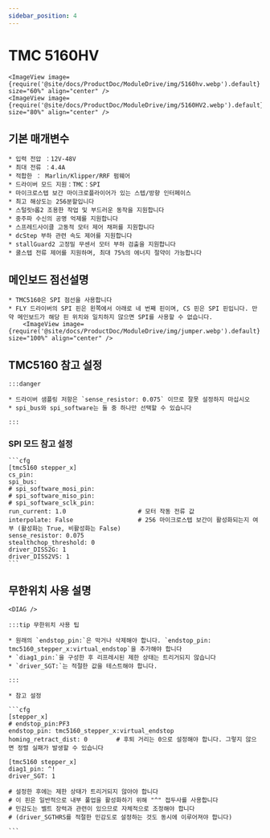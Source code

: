 ```yaml
---
sidebar_position: 4
---
```



# TMC 5160HV

    <ImageView image={require('@site/docs/ProductDoc/ModuleDrive/img/5160hv.webp').default} size="60%" align="center" />
    <ImageView image={require('@site/docs/ProductDoc/ModuleDrive/img/5160HV2.webp').default} size="80%" align="center" />



## 기본 매개변수

    * 입력 전압 ：12V-48V
    * 최대 전류 ：4.4A
    * 적합한 ： Marlin/Klipper/RRF 펌웨어
    * 드라이버 모드 지원：TMC：SPI
    * 마이크로스텝 보간 마이크로플라이어가 있는 스텝/방향 인터페이스
    * 최고 해상도는 256분할입니다
    * 스털릿চ롭2 조용한 작업 및 부드러운 동작을 지원합니다
    * 중주파 수신의 공명 억제를 지원합니다
    * 스프레드사이클 고동적 모터 제어 채퍼를 지원합니다
    * dcStep 부하 관련 속도 제어를 지원합니다
    * stallGuard2 고정밀 무센서 모터 부하 검출을 지원합니다
    * 쿨스텝 전류 제어를 지원하며, 최대 75%의 에너지 절약이 가능합니다

## 메인보드 점선설명

    * TMC5160은 SPI 점선을 사용합니다
    * FLY 드라이버의 SPI 핀은 왼쪽에서 아래로 네 번째 핀이며, CS 핀은 SPI 핀입니다. 만약 메인보드가 해당 핀 위치와 일치하지 않으면 SPI를 사용할 수 없습니다.
        <ImageView image={require('@site/docs/ProductDoc/ModuleDrive/img/jumper.webp').default} size="100%" align="center" />


## TMC5160 참고 설정

    :::danger

    * 드라이버 샘플링 저항은 `sense_resistor: 0.075` 이므로 잘못 설정하지 마십시오
    * spi_bus와 spi_software는 둘 중 하나만 선택할 수 있습니다
    
    :::

### SPI 모드 참고 설정

    ```cfg
    [tmc5160 stepper_x]
    cs_pin:
    spi_bus:
    # spi_software_mosi_pin:
    # spi_software_miso_pin:
    # spi_software_sclk_pin: 
    run_current: 1.0                    # 모터 작동 전류 값
    interpolate: False                  # 256 마이크로스텝 보간이 활성화되는지 여부 (활성화는 True, 비활성화는 False)
    sense_resistor: 0.075
    stealthchop_threshold: 0
    driver_DISS2G: 1
    driver_DISS2VS: 1
    ```

## 무한위치 사용 설명

    <DIAG />

    :::tip 무한위치 사용 팁

    * 원래의 `endstop_pin:`은 막거나 삭제해야 합니다. `endstop_pin: tmc5160_stepper_x:virtual_endstop`을 추가해야 합니다
    * `diag1_pin:`을 구성한 후 리프레시된 제한 상태는 트리거되지 않습니다
    * `driver_SGT:`는 적절한 값을 테스트해야 합니다.

    :::

    * 참고 설정

    ```cfg
    [stepper_x]
    # endstop_pin:PF3
    endstop_pin: tmc5160_stepper_x:virtual_endstop
    homing_retract_dist: 0        # 후퇴 거리는 0으로 설정해야 합니다. 그렇지 않으면 정렬 실패가 발생할 수 있습니다

    [tmc5160 stepper_x]
    diag1_pin: ^!
    driver_SGT: 1

    # 설정한 후에는 제한 상태가 트리거되지 않아야 합니다
    # 이 핀은 일반적으로 내부 풀업을 활성화하기 위해 "^" 접두사를 사용합니다
    # 민감도는 벨트 장력과 관련이 있으므로 자체적으로 조정해야 합니다
    # (driver_SGTHRS를 적절한 민감도로 설정하는 것도 동시에 이루어져야 합니다)

    ```
